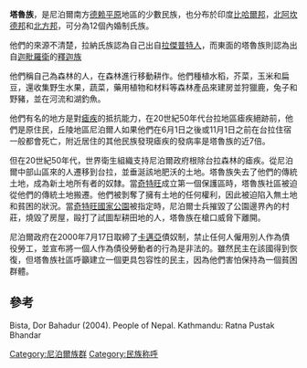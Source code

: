 '''塔魯族'''，是尼泊爾南方[[德赖平原|德赖平原]]地區的少數民族，也分布於印度[[比哈爾邦|比哈爾邦]]，[[北阿坎德邦|北阿坎德邦]]和[[北方邦|北方邦]]，可分為12個內婚制氏族。

他們的來源不清楚，拉納氏族認為自己出自[[拉傑普特人|拉傑普特人]]，而東面的塔魯族則認為出自[[迦毗羅衛|迦毗羅衛]]的[[釋迦族|釋迦族]]

他們稱自己為森林的人，在森林進行移動耕作。他們種植水稻，芥菜，玉米和扁豆，還收集野生水果，蔬菜，藥用植物和材料等森林產品來建房並狩獵鹿，兔子和野豬，並在河流和湖釣魚。

他們有名的地方是對[[瘧疾|瘧疾]]的抵抗能力，在20世紀50年代台拉地區瘧疾絕跡前，他們是原住民，丘陵地區尼泊爾人如果他們在6月1日之後或11月1日之前在台拉住宿一般都會死亡，附近居住的其他民族發現瘧疾的發病率是塔魯族的近7倍。

但在20世紀50年代，世界衛生組織支持尼泊爾政府根除台拉森林的瘧疾。從尼泊爾中部山區來的人遷移到台拉，並垂涎該地肥沃的土地。塔魯族失去了他們的傳統土地，成為新土地所有者的奴隸。當[[奇特旺|奇特旺]]成立第一個保護區時，塔魯族社區被迫從他們的傳統土地搬遷。他們被剝奪了擁有土地的任何權利，因此被迫陷入無土地和貧困的狀況。當[[奇特旺國家公園|奇特旺國家公園]]被指定時，尼泊爾士兵摧毀了公園邊界內的村莊，燒毀了房屋，毆打了試圖犁耕田地的人，塔魯族在槍口威脅下離開。

尼泊爾政府在2000年7月17日取締了[[卡邁亞|卡邁亞]]債奴制，禁止任何人僱用別人作為債役勞工，並宣布將一個人作為債役勞動者的行為是非法的。雖然民主在該國得到恢復，但塔魯族社區呼籲建立一個更具包容性的民主，因為他們害怕保持為一個貧困群體。

==參考==
Bista, Dor Bahadur (2004). People of Nepal. Kathmandu: Ratna Pustak Bhandar

{{尼泊爾民族}}

[[Category:尼泊爾族群|Category:尼泊爾族群]]
[[Category:民族称呼|Category:民族称呼]]